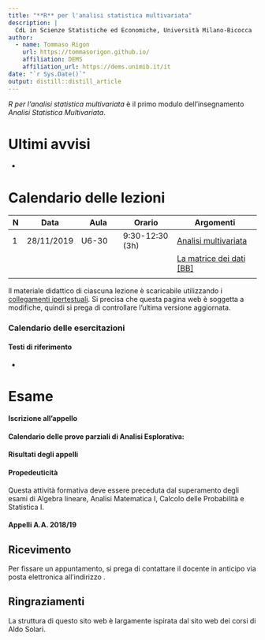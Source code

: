 ```yaml
---
title: "**R** per l'analisi statistica multivariata"
description: |
  CdL in Scienze Statistiche ed Economiche, Università Milano-Bicocca 
author:
  - name: Tommaso Rigon
    url: https://tommasorigon.github.io/
    affiliation: DEMS
    affiliation_url: https://dems.unimib.it/it
date: "`r Sys.Date()`"
output: distill::distill_article
---
```


_R per l'analisi statistica multivariata_ è il primo modulo dell'insegnamento _Analisi Statistica Multivariata_. 

# Ultimi avvisi

* 

# Calendario delle lezioni

| N | Data | Aula | Orario | Argomenti | 
|-|-|---|----|------|
| 1 | 28/11/2019 | U6-30 | 9:30-12:30 (3h) | [Analisi multivariata](docs/slides/1_multi.pdf) |
| |  |  |  | [La matrice dei dati](docs/slides/2_dati.pdf) [[BB]](docs/blackboard/2_datiBB.pdf) |
||||||


Il materiale didattico di ciascuna lezione è scaricabile utilizzando i [collegamenti ipertestuali](). Si precisa che questa pagina web è soggetta a modifiche, quindi si prega di controllare l'ultima versione aggiornata.

### Calendario delle esercitazioni





#### Testi di riferimento

* 

# Esame


#### Iscrizione all'appello


#### Calendario delle prove parziali di Analisi Esplorativa:


#### Risultati degli appelli




#### Propedeuticità

Questa attività formativa deve essere preceduta dal superamento degli esami di Algebra lineare, Analisi Matematica I, Calcolo delle Probabilità e Statistica I. 

#### Appelli A.A. 2018/19


## Ricevimento {.appendix}

Per fissare un appuntamento, si prega di contattare il docente in anticipo via posta elettronica all'indirizzo . 

## Ringraziamenti {.appendix}

La struttura di questo sito web è largamente ispirata dal sito web dei corsi di Aldo Solari.





